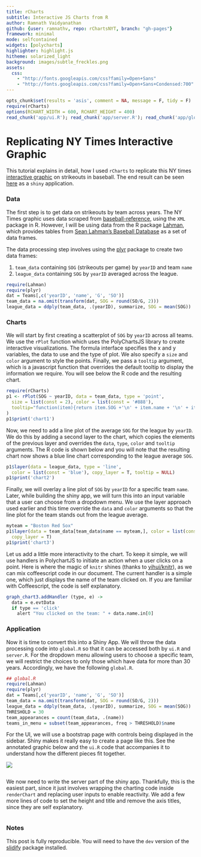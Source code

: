 ```yaml
---
title: rCharts
subtitle: Interactive JS Charts from R
author: Ramnath Vaidyanathan
github: {user: ramnathv, repo: rChartsNYT, branch: "gh-pages"}
framework: minimal
mode: selfcontained
widgets: [polycharts]
highlighter: highlight.js
hitheme: solarized_light
background: images/subtle_freckles.png
assets:
  css: 
    - "http://fonts.googleapis.com/css?family=Open+Sans"
    - "http://fonts.googleapis.com/css?family=Open+Sans+Condensed:700"
---
```


```r
opts_chunk$set(results = 'asis', comment = NA, message = F, tidy = F)
require(rCharts)
options(RCHART_WIDTH = 600, RCHART_HEIGHT = 400)
read_chunk('app/ui.R'); read_chunk('app/server.R'); read_chunk('app/global.R')
```

# Replicating NY Times Interactive Graphic

This tutorial explains in detail, how I used `rCharts` to replicate this NY times [interactive graphic](http://www.nytimes.com/interactive/2013/03/29/sports/baseball/Strikeouts-Are-Still-Soaring.html?ref=baseball) on strikeouts in baseball. The end result can be seen [here](http://glimmer.rstudio.com/ramnathv/strikeouts) as a `shiny` application.

### Data

The first step is to get data on strikeouts by team across years. The NY Times graphic uses data scraped from [baseball-reference](http://www.baseball-reference.com/), using the `XML` package in R. However, I will be using data from the R package [Lahman](http://cran.r-project.org/web/packages/Lahman/index.html), which provides tables from [Sean Lahman's Baseball Database](http://www.seanlahman.com/baseball-archive/statistics/) as a set of data frames.

The data processing step involves using the [plyr](http://cran.r-project.org/web/packages/plyr/index.html) package to create two data frames:

1. `team_data` containing `SOG` (strikeouts per game) by `yearID` and team `name`
2. `league_data` containing `SOG` by `yearID` averaged across the league.


```r
require(Lahman)  
require(plyr)
dat = Teams[,c('yearID', 'name', 'G', 'SO')]
team_data = na.omit(transform(dat, SOG = round(SO/G, 2)))
league_data = ddply(team_data, .(yearID), summarize, SOG = mean(SOG))
```

### Charts

We will start by first creating a scatterplot of `SOG` by `yearID` across all teams. We use the `rPlot` function which uses the PolyChartsJS library to create interactive visualizations. The formula interface specifies the x and y variables, the data to use and the type of plot. We  also specify a `size` and `color` argument to style the points. Finally, we pass a `tooltip` argument, which is a javascript function that overrides the default tooltip to display the information we require. You will see below the R code and the resulting chart.


```r
require(rCharts)
p1 <- rPlot(SOG ~ yearID, data = team_data, type = 'point', 
  size = list(const = 2), color = list(const = '#888'), 
  tooltip="function(item){return item.SOG +'\n' + item.name + '\n' + item.yearID}"
)
p1$print('chart1')
```


Now, we need to add a line plot of the  average `SOG` for the league by `yearID`. We do this by adding a second layer to the chart, which copies the elements of the previous layer and overrides the `data`, `type`, `color` and `tooltip` arguments. The R code is shown below and you will note that the resulting chart now shows a blue line chart corresponding to the league average `SOG`.


```r
p1$layer(data = league_data, type = 'line', 
  color = list(const = 'blue'), copy_layer = T, tooltip = NULL)
p1$print('chart2')
```

Finally, we will overlay a line plot of `SOG` by `yearID` for a specific team `name`. Later, while building the shiny app, we will turn this into an input variable that a user can choose from a dropdown menu. We use the layer approach used earlier and this time override the `data` and `color` arguments so that the line plot for the team stands out from the league average.


```r
myteam = "Boston Red Sox"
p1$layer(data = team_data[team_data$name == myteam,], color = list(const = 'red'),
  copy_layer = T)
p1$print('chart3')
```

Let us add a little more interactivity to the chart. To keep it simple, we will use handlers in PolychartJS to initiate an action when a user clicks on a point. Here is where the magic of `knitr` shines (thanks to [yihui/knitr](yihui/knitr)), as we can mix coffeescript code in our document. The current handler is a simple one, which just displays the name of the team clicked on. If you are familiar with Coffeescript, the code is self explanatory.

```r
graph_chart3.addHandler (type, e) ->
  data = e.evtData
  if type == 'click'
    alert "You clicked on the team: " + data.name.in[0]
```

<script>
```r
```
</script>


### Application

Now it is time to convert this into a Shiny App. We will throw the data processing code into `global.R` so that it can be accessed both by `ui.R` and `server.R`. For the dropdown menu allowing users to choose a specific team, we will restrict the choices to only those which have data for more than 30 years. Accordingly, we have the following `global.R`.

```r
## global.R
require(Lahman)  
require(plyr)
dat = Teams[,c('yearID', 'name', 'G', 'SO')]
team_data = na.omit(transform(dat, SOG = round(SO/G, 2)))
league_data = ddply(team_data, .(yearID), summarize, SOG = mean(SOG))
THRESHOLD = 30
team_appearances = count(team_data, .(name))
teams_in_menu = subset(team_appearances, freq > THRESHOLD)$name
```

For the UI, we will use a bootstrap page with controls being displayed in the sidebar. Shiny makes it really easy to create a page like this. See the annotated graphic below and the `ui.R` code that accompanies it to understand how the different pieces fit together.

<a href='http://glimmer.rstudio.com/ramnathv/strikeouts'>
  <img src="http://www.clipular.com/c?5151018=o2zGtsIzD20s1dp25X1mLRSUTMk&f=e04b448074961bf4efcb426b91886d8b">
</a>

```r
```

We now need to write the server part of the shiny app. Thankfully, this is the easiest part, since it just involves wrapping the charting code inside `renderChart` and replacing user inputs to enable reactivity. We add a few more lines of code to set the height and title and remove the axis titles, since they are self explanatory.


```r
```

### Notes

This post is fully reproducible. You will need to have the `dev` version of the [slidify](http://github.com/ramnathv/slidify) package installed.


